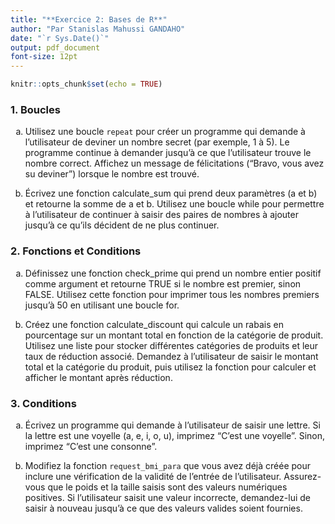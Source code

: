 ```yaml
---
title: "**Exercice 2: Bases de R**"
author: "Par Stanislas Mahussi GANDAHO"
date: "`r Sys.Date()`"
output: pdf_document
font-size: 12pt
---
```


```r
knitr::opts_chunk$set(echo = TRUE)
```

### 1. Boucles
a) Utilisez une boucle `repeat` pour créer un programme qui demande à l'utilisateur de deviner un nombre secret (par exemple, 1 à 5). Le programme continue à demander jusqu'à ce que l'utilisateur trouve le nombre correct. Affichez un message de félicitations ("Bravo, vous avez su deviner") lorsque le nombre est trouvé.

b) Écrivez une fonction calculate_sum qui prend deux paramètres (a et b) et retourne la somme de a et b. Utilisez une boucle while pour permettre à l'utilisateur de continuer à saisir des paires de nombres à ajouter jusqu'à ce qu'ils décident de ne plus continuer.

### 2. Fonctions et Conditions
a) Définissez une fonction check_prime qui prend un nombre entier positif comme argument et retourne TRUE si le nombre est premier, sinon FALSE. Utilisez cette fonction pour imprimer tous les nombres premiers jusqu'à 50 en utilisant une boucle for.

b) Créez une fonction calculate_discount qui calcule un rabais en pourcentage sur un montant total en fonction de la catégorie de produit. Utilisez une liste pour stocker différentes catégories de produits et leur taux de réduction associé. Demandez à l'utilisateur de saisir le montant total et la catégorie du produit, puis utilisez la fonction pour calculer et afficher le montant après réduction.

### 3. Conditions
a) Écrivez un programme qui demande à l'utilisateur de saisir une lettre. Si la lettre est une voyelle (a, e, i, o, u), imprimez "C'est une voyelle". Sinon, imprimez "C'est une consonne".

b) Modifiez la fonction `request_bmi_para` que vous avez déjà créée pour inclure une vérification de la validité de l'entrée de l'utilisateur. Assurez-vous que le poids et la taille saisis sont des valeurs numériques positives. Si l'utilisateur saisit une valeur incorrecte, demandez-lui de saisir à nouveau jusqu'à ce que des valeurs valides soient fournies.